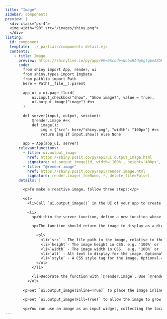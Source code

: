 ```yaml
---
title: "Image"
sidebar: components 
preview: |
  <div class="px-4">
  <img width="90" src="/images/shiny.png">
  </div>
listing:
  id: component
  template: ../_partials/components-detail.ejs
  contents:
    - title: Image
      preview: https://shinylive.io/py/app/#h=0&code=NobwRAdghgtgpmAXGKAHVA6VBPMAaMAYwHsIAXOcpMAMwCdiYACVKAG3jtUoHMBXAJYQAzkwExUxOmSZtiUACYB9bhH5DhAHQj1GTYQAsh2MRKkyAgujxM6lBXDo3hcYcIGkbg7dtXqRTAC8svLKfoIiABQAlD7Q6EqCQUyCWFA8cEo0bIIKkdpMKQIYxHxkqGVKClBkUFl0sHD5YOEaVTSaYNFMAMQAPH3asRDaDjT6jgBujpFCFWQ2peVlzq7upNGIBYVMAAJL870D24W7dhAOdBjVtfWNR4MQO0xjLLwRwu0xiA8nz7ZwMh8OhPc6XDAAERqUAAKlAAEZsJqtETdfqPbRoVDJKyoSJYxICVZ0aZ0aJgAC+AF0gA
      code: |
        from shiny import App, render, ui
        from shiny.types import ImgData
        from pathlib import Path
        here = Path(__file__).parent
    
        app_ui = ui.page_fluid(
            ui.input_checkbox("show", "Show image?", value = True),
            ui.output_image("image") #<<
        )
    
        def server(input, output, session):
            @render.image #<<
            def image():
                img = {"src": here/"shiny.png", "width": "100px"} #<<
                return img if input.show() else None
    
        app = App(app_ui, server)
      relevantfunctions:
        - title: ui.output_image
          href: https://shiny.posit.co/py/api/ui.output_image.html
          signature: ui.output_image(id, width='100%', height='400px', *, inline=False, click=False, dblclick=False, hover=False, brush=False, fill=False)
        - title: "@render.image"
          href: https://shiny.posit.co/py/api/render.image.html
          signature: render.image(_fn=None, *, delete_file=False)
      details: |

        <p>To make a reactive image, follow three steps:</p>
          
        <ol>
          <li>Call `ui.output_image()` in the UI of your app to create a div in which to display the text. Where you call this function within the UI functions will determine where the text will appear within the layout of the app. Set the id argument of `ui.output_image()` to a unique value.</li>
        
          <li>
            <p>Within the server function, define a new function whose name matches the id used above. Shiny will rerun this function whenever it needs to build or update the output that has the matching id.</p>

            <p>The function should return the image to display as a dictionary with the following keys:</p>
            
              <ol>
                <li>`src` - The file path to the image, relative to the app directory. Required.</li>
                <li>`height`- The image height in CSS, e.g. ‘100%’ or ‘600px’. At least one of `height` or `width` must be provided.</li>
                <li>`width` - The image width in CSS,  e.g. ‘100%’ or ‘600px’. At least one of `height` or `width` must be provided.</li>
                <li>`alt` - Alt text to display for the image. Optional.</li>
                <li>`style` - A CSS style tag for the image. Optional.</li>
              </ol>
            </li>

            <li>Decorate the function with `@render.image`. Use `@render.image(delete_file=True)` to delete the image after it has been rendered.</li>
          </ol>
        
        <p>Set `ui.output_image(inline=True)` to place the image inline with the text or elements that preceed it.</p>
        
        <p>Set `ui.output_image(Fill=True)` to allow the image to grow or shrink to fill its container as the app is resized.</p>
        
        <p>You can use an image as an input widget, collecting the locations of user clicks, double clicks, hovers, and brushes. To do this, follow the instructions provided for [plots](TO DO: ADD LIN KTO THE DETAILS SECTION OF THE PLOTS PAGE).</p>
---
```


:::{.component}
:::

